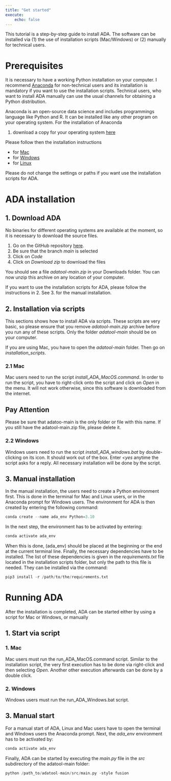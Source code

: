 ```yaml
---
title: "Get started"
execute:
    echo: false
---
```


This tutorial is a step-by-step guide to install ADA. The software can be installed via (1) the use of installation scripts (Mac/Windows) or (2) manually for technical users.

# Prerequisites

It is necessary to have a working Python installation on your computer. I recommend [Anaconda](https://www.anaconda.com/) for non-technical users and its installation is mandatory if you want to use the installation scripts. Technical users, who want to install ADA manually can use the usual channels for obtaining a Python distribution.

Anaconda is an open-source data science and includes programmings language like Python and R. It can be installed like any other program on your operating system. For the installation of Anaconda

1. download a copy for your operating system [here](https://www.anaconda.com/download)

Please follow then the installation instructions

- for [Mac](https://docs.anaconda.com/free/anaconda/install/mac-os/)
- for [Windows](https://docs.anaconda.com/free/anaconda/install/windows/)
- for [Linux](https://docs.anaconda.com/free/anaconda/install/linux/)

Please do not change the settings or paths if you want use the installation scripts for ADA.

# ADA installation

## 1. Download ADA

No binaries for different operating systems are available at the moment, so it is necessary to download the source files. 

1. Go on the GitHub repository [here](https://github.com/phbuech/adatool). 
2. Be sure that the branch <i>main</i> is selected
3. Click on <i>Code</i>
4. Click on <i>Download zip</i> to download the files

You should see a file <i>adatool-main.zip</i> in your Downloads folder. You can now unzip this archive on any location of your computer.

If you want to use the installation scripts for ADA, please follow the instructions in 2. See 3. for the manual installation.


## 2. Installation via scripts

This sections shows how to install ADA via scripts. These scripts are very basic, so please ensure that you remove <i>adatool-main.zip</i> archive before you run any of these scripts. Only the folder <i>adatool-main</i> should be on your computer.

If you are using Mac, you have to open the <i>adatool-main</i> folder. Then go on <i>installation_scripts</i>.

### 2.1 Mac

Mac users need to run the script <i>install_ADA_MacOS.command</i>. In order to run the script, you have to right-click onto the script and click on <i>Open</i> in the menu. It will not work otherwise, since this software is downloaded from the internet.

::: {.callout-note appearance="simple"}

## Pay Attention

Please be sure that adatoo-main is the only folder or file with this name. If you still have the adatool-main.zip file, please delete it.

:::

### 2.2 Windows

Windows users need to run the script <i>install_ADA_windows.bat</i> by double-clicking on its icon. It should work out of the box. Enter <i><yes</i> anytime the script asks for a reply. All necessary installation will be done by the script.


## 3. Manual installation

In the manual installation, the users need to create a Python environment first. This is done in the terminal for Mac and Linux users, or in the Anaconda prompt for Windows users. The environment for ADA is then created by entering the following command:

```python
conda create --name ada_env Python=3.10
```

In the next step, the environment has to be activated by entering:

```python
conda activate ada_env
```

When this is done, (ada_env) should be placed at the beginning or the end at the current terminal line. Finally, the necessary dependencies have to be installed.
The list of these dependencies is given in the <i>requirements.txt</i> file located in the installation scripts folder, but only the path to this file is needed.
They can be installed via the command:
```python
pip3 install -r /path/to/the/requirements.txt
```

# Running ADA
After the installation is completed, ADA can be started either by using a script for Mac or Windows, or manually

## 1. Start via script

### 1. Mac

Mac users must run the run_ADA_MacOS.command script. Similar to the installation script, the very first execution has to be done via right-click and then selecting <i>Open</i>. Another other execution afterwards can be done by a double click.

### 2. Windows

Windows users must run the run_ADA_Windows.bat script.

## 3. Manual start

For a manual start of ADA, Linux and Mac users have to open the terminal and Windows users the Anaconda prompt. Next, the <i>ada_env</i> environment has to be activated by:
```python
conda activate ada_env
```

Finally, ADA can be started by executing the <i>main.py</i> file in the <i>src</i> subdirectory of the adatool-main folder:
```python
python /path_to/adatool-main/src/main.py -style fusion
```
